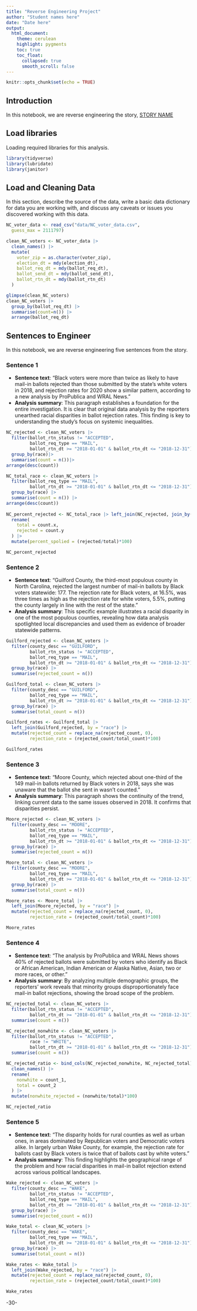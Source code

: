 ```yaml
---
title: "Reverse Engineering Project"
author: "Student names here"
date: "Date here"
output:
  html_document:
    theme: cerulean
    highlight: pygments
    toc: true
    toc_float:
      collapsed: true
      smooth_scroll: false
---
```


```r
knitr::opts_chunk$set(echo = TRUE)
```

## Introduction 

In this notebook, we are reverse engineering the story, [STORY NAME](STORY URL)

## Load libraries

Loading required libraries for this analysis.

```r
library(tidyverse)
library(lubridate)
library(janitor)
```

## Load and Cleaning Data

In this section, describe the source of the data, write a basic data dictionary for data you are working with, and discuss any caveats or issues you discovered working with this data. 

```r
NC_voter_data <- read_csv("data/NC_voter_data.csv",
  guess_max = 2111797)
```

```r
clean_NC_voters <- NC_voter_data |>
  clean_names() |>
  mutate(
    voter_zip = as.character(voter_zip),
    election_dt = mdy(election_dt),
    ballot_req_dt = mdy(ballot_req_dt),
    ballot_send_dt = mdy(ballot_send_dt),
    ballot_rtn_dt = mdy(ballot_rtn_dt)
  ) 
```

```r
glimpse(clean_NC_voters)
clean_NC_voters |>
  group_by(ballot_req_dt) |>
  summarise(count=n()) |>
  arrange(ballot_req_dt)
```



## Sentences to Engineer
In this notebook, we are reverse engineering five sentences from the story.

### Sentence 1

* **Sentence text**: “Black voters were more than twice as likely to have mail-in ballots rejected than those submitted by the state’s white voters in 2018, and rejection rates for 2020 show a similar pattern, according to a new analysis by ProPublica and WRAL News.” 
* **Analysis summary**: This paragraph establishes a foundation for the entire investigation. It is clear that original data analysis by the reporters unearthed racial disparities in ballot rejection rates. This finding is key to understanding the study's focus on systemic inequalities.

```r
NC_rejected <- clean_NC_voters |>
  filter(ballot_rtn_status != "ACCEPTED",
         ballot_req_type == "MAIL",
         ballot_rtn_dt >= "2018-01-01" & ballot_rtn_dt <= "2018-12-31") |>
  group_by(race)|>
  summarise(count = n())|>
arrange(desc(count))

NC_total_race <- clean_NC_voters |>
  filter(ballot_req_type == "MAIL",
         ballot_rtn_dt >= "2018-01-01" & ballot_rtn_dt <= "2018-12-31") |>
  group_by(race) |>
  summarise(count = n()) |>
arrange(desc(count))
  
NC_percent_rejected <- NC_total_race |> left_join(NC_rejected, join_by(race)) |>
  rename(
    total = count.x,
    rejected = count.y
  ) |>
  mutate(percent_spolied = (rejected/total)*100)

NC_percent_rejected
```

### Sentence 2

* **Sentence text**: “Guilford County, the third-most populous county in North Carolina, rejected the largest number of mail-in ballots by Black voters statewide: 177. The rejection rate for Black voters, at 16.5%, was three times as high as the rejection rate for white voters, 5.5%, putting the county largely in line with the rest of the state.” 
* **Analysis summary**: This specific example illustrates a racial disparity in one of the most populous counties, revealing how data analysis spotlighted local discrepancies and used them as evidence of broader statewide patterns.


```r
Guilford_rejected <- clean_NC_voters |>
  filter(county_desc == "GUILFORD",
         ballot_rtn_status != "ACCEPTED",
         ballot_req_type == "MAIL",
         ballot_rtn_dt >= "2018-01-01" & ballot_rtn_dt <= "2018-12-31") |>
  group_by(race) |>
  summarise(rejected_count = n())

Guilford_total <- clean_NC_voters |>
  filter(county_desc == "GUILFORD",
         ballot_req_type == "MAIL",
         ballot_rtn_dt >= "2018-01-01" & ballot_rtn_dt <= "2018-12-31") |>
  group_by(race) |>
  summarise(total_count = n())

Guilford_rates <- Guilford_total |>
  left_join(Guilford_rejected, by = "race") |>
  mutate(rejected_count = replace_na(rejected_count, 0),
         rejection_rate = (rejected_count/total_count)*100)

Guilford_rates
```

### Sentence 3

* **Sentence text**: “Moore County, which rejected about one-third of the 149 mail-in ballots returned by Black voters in 2018, says she was unaware that the ballot she sent in wasn’t counted.”
* **Analysis summary**: This paragraph shows the continuity of the trend, linking current data to the same issues observed in 2018. It confirms that disparities persist.

```r
Moore_rejected <- clean_NC_voters |>
  filter(county_desc == "MOORE",
         ballot_rtn_status != "ACCEPTED",
         ballot_req_type == "MAIL",
         ballot_rtn_dt >= "2018-01-01" & ballot_rtn_dt <= "2018-12-31") |>
  group_by(race) |>
  summarise(rejected_count = n())

Moore_total <- clean_NC_voters |>
  filter(county_desc == "MOORE",
         ballot_req_type == "MAIL",
         ballot_rtn_dt >= "2018-01-01" & ballot_rtn_dt <= "2018-12-31") |>
  group_by(race) |>
  summarise(total_count = n())

Moore_rates <- Moore_total |>
  left_join(Moore_rejected, by = "race") |>
  mutate(rejected_count = replace_na(rejected_count, 0),
         rejection_rate = (rejected_count/total_count)*100)

Moore_rates
```

### Sentence 4

* **Sentence text**: “The analysis by ProPublica and WRAL News shows 40% of rejected ballots were submitted by voters who identify as Black or African American, Indian American or Alaska Native, Asian, two or more races, or other.”
* **Analysis summary**: By analyzing multiple demographic groups, the reporters’ work reveals that minority groups disproportionately face mail-in ballot rejections, showing the broad scope of the problem.

```r
NC_rejected_total <- clean_NC_voters |>
  filter(ballot_rtn_status != "ACCEPTED",
         ballot_rtn_dt >= "2018-01-01" & ballot_rtn_dt <= "2018-12-31") |>
  summarise(count = n())

NC_rejected_nonwhite <- clean_NC_voters |>
  filter(ballot_rtn_status != "ACCEPTED",
         race != "WHITE",
         ballot_rtn_dt >= "2018-01-01" & ballot_rtn_dt <= "2018-12-31") |>
  summarise(count = n())

NC_rejected_ratio <- bind_cols(NC_rejected_nonwhite, NC_rejected_total) |>
  clean_names() |>
  rename(
    nonwhite = count_1,
    total = count_2
  ) |>
  mutate(nonwhite_rejected = (nonwhite/total)*100)

NC_rejected_ratio
```

### Sentence 5

* **Sentence text**: “The disparity holds for rural counties as well as urban ones, in areas dominated by Republican voters and Democratic voters alike. In largely urban Wake County, for example, the rejection rate for ballots cast by Black voters is twice that of ballots cast by white voters.”
* **Analysis summary**: This finding highlights the geographical range of the problem and how racial disparities in mail-in ballot rejection extend across various political landscapes.

```r
Wake_rejected <- clean_NC_voters |>
  filter(county_desc == "WAKE",
         ballot_rtn_status != "ACCEPTED",
         ballot_req_type == "MAIL",
         ballot_rtn_dt >= "2018-01-01" & ballot_rtn_dt <= "2018-12-31") |>
  group_by(race) |>
  summarise(rejected_count = n())

Wake_total <- clean_NC_voters |>
  filter(county_desc == "WAKE",
         ballot_req_type == "MAIL",
         ballot_rtn_dt >= "2018-01-01" & ballot_rtn_dt <= "2018-12-31") |>
  group_by(race) |>
  summarise(total_count = n())

Wake_rates <- Wake_total |>
  left_join(Wake_rejected, by = "race") |>
  mutate(rejected_count = replace_na(rejected_count, 0),
         rejection_rate = (rejected_count/total_count)*100)

Wake_rates
```

-30-